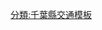 {{高速公路
|模板名稱= 千葉外房收費道路
|模板闊度=
|名稱= [[千葉外房收費道路]]
|公路類別= 
|代表色= #393
|代表色1= 
|代表色2= 
|交流道列表 = [[鎌取IC]] - [[平山IC]] - 邊田十字路口 - [[譽田停车区]] - [[高田IC (千葉外房收費道路)|高田IC]] - [[譽田IC]] - [[大野TB]] - [[大木戶IC]] - [[大野停车区]] - [[板倉IC]] - [[桂IC]]
}}
<noinclude>
[[分類:千葉縣交通模板]]
[[分類:日本高速公路| ]]
</noinclude>